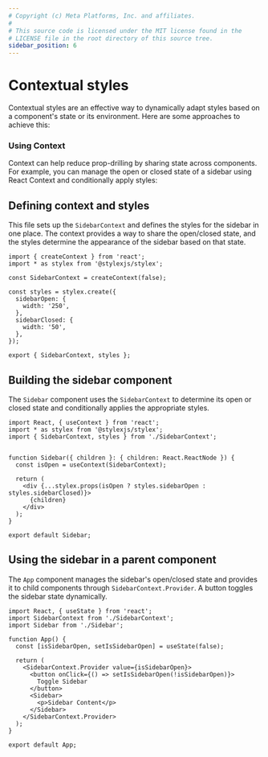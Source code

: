 ```yaml
---
# Copyright (c) Meta Platforms, Inc. and affiliates.
#
# This source code is licensed under the MIT license found in the
# LICENSE file in the root directory of this source tree.
sidebar_position: 6
---
```




# Contextual styles

Contextual styles are an effective way to dynamically adapt styles based on a component's state
or its environment. Here are some approaches to achieve this:

### Using Context

Context can help reduce prop-drilling by sharing state across components.
For example, you can manage the open or closed state of a sidebar using React Context
and conditionally apply styles:

## Defining context and styles
This file sets up the `SidebarContext` and defines the styles for the sidebar in one place.
The context provides a way to share the open/closed state, and the styles determine
the appearance of the sidebar based on that state.

```tsx
import { createContext } from 'react';
import * as stylex from '@stylexjs/stylex';

const SidebarContext = createContext(false);

const styles = stylex.create({
  sidebarOpen: {
    width: '250',
  },
  sidebarClosed: {
    width: '50',
  },
});

export { SidebarContext, styles };
```
## Building the sidebar component
The `Sidebar` component uses the `SidebarContext` to determine its open or closed state
and conditionally applies the appropriate styles.

```tsx
import React, { useContext } from 'react';
import * as stylex from '@stylexjs/stylex';
import { SidebarContext, styles } from './SidebarContext';


function Sidebar({ children }: { children: React.ReactNode }) {
  const isOpen = useContext(SidebarContext);

  return (
    <div {...stylex.props(isOpen ? styles.sidebarOpen : styles.sidebarClosed)}>
      {children}
    </div>
  );
}

export default Sidebar;
```
## Using the sidebar in a parent component
The `App` component manages the sidebar's open/closed state and provides it to
 child components through `SidebarContext.Provider`. A button toggles the sidebar state dynamically.

```tsx
import React, { useState } from 'react';
import SidebarContext from './SidebarContext';
import Sidebar from './Sidebar';

function App() {
  const [isSidebarOpen, setIsSidebarOpen] = useState(false);

  return (
    <SidebarContext.Provider value={isSidebarOpen}>
      <button onClick={() => setIsSidebarOpen(!isSidebarOpen)}>
        Toggle Sidebar
      </button>
      <Sidebar>
        <p>Sidebar Content</p>
      </Sidebar>
    </SidebarContext.Provider>
  );
}

export default App;
```

